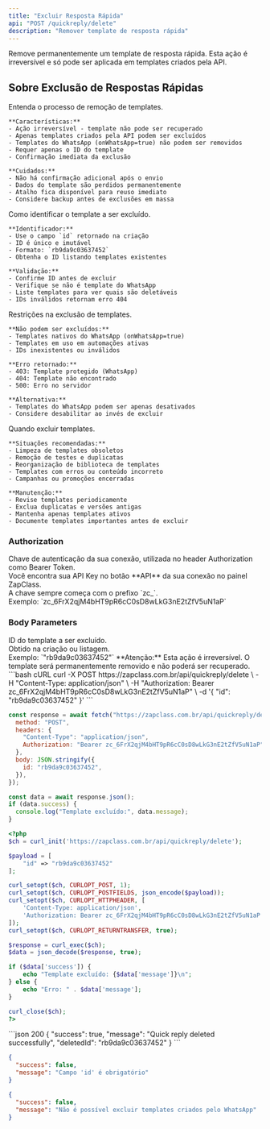 ```yaml
---
title: "Excluir Resposta Rápida"
api: "POST /quickreply/delete"
description: "Remover template de resposta rápida"
---
```


Remove permanentemente um template de resposta rápida. Esta ação é irreversível e só pode ser aplicada em templates criados pela API.

## Sobre Exclusão de Respostas Rápidas

<AccordionGroup>
  <Accordion title="Exclusão Permanente" icon="trash">
    Entenda o processo de remoção de templates.

    **Características:**
    - Ação irreversível - template não pode ser recuperado
    - Apenas templates criados pela API podem ser excluídos
    - Templates do WhatsApp (onWhatsApp=true) não podem ser removidos
    - Requer apenas o ID do template
    - Confirmação imediata da exclusão

    **Cuidados:**
    - Não há confirmação adicional após o envio
    - Dados do template são perdidos permanentemente
    - Atalho fica disponível para reuso imediato
    - Considere backup antes de exclusões em massa

  </Accordion>

  <Accordion title="Identificação de Templates" icon="fingerprint">
    Como identificar o template a ser excluído.

    **Identificador:**
    - Use o campo `id` retornado na criação
    - ID é único e imutável
    - Formato: `rb9da9c03637452`
    - Obtenha o ID listando templates existentes

    **Validação:**
    - Confirme ID antes de excluir
    - Verifique se não é template do WhatsApp
    - Liste templates para ver quais são deletáveis
    - IDs inválidos retornam erro 404

  </Accordion>

  <Accordion title="Limitações" icon="shield-exclamation">
    Restrições na exclusão de templates.

    **Não podem ser excluídos:**
    - Templates nativos do WhatsApp (onWhatsApp=true)
    - Templates em uso em automações ativas
    - IDs inexistentes ou inválidos

    **Erro retornado:**
    - 403: Template protegido (WhatsApp)
    - 404: Template não encontrado
    - 500: Erro no servidor

    **Alternativa:**
    - Templates do WhatsApp podem ser apenas desativados
    - Considere desabilitar ao invés de excluir

  </Accordion>

  <Accordion title="Casos de Uso" icon="lightbulb">
    Quando excluir templates.

    **Situações recomendadas:**
    - Limpeza de templates obsoletos
    - Remoção de testes e duplicatas
    - Reorganização de biblioteca de templates
    - Templates com erros ou conteúdo incorreto
    - Campanhas ou promoções encerradas

    **Manutenção:**
    - Revise templates periodicamente
    - Exclua duplicatas e versões antigas
    - Mantenha apenas templates ativos
    - Documente templates importantes antes de excluir

  </Accordion>
</AccordionGroup>

### Authorization

<ParamField path="api_key" type="string" required>
  Chave de autenticação da sua conexão, utilizada no header Authorization como
  Bearer Token. <br />
  Você encontra sua API Key no botão **API** da sua conexão no painel ZapClass. <br />
  A chave sempre começa com o prefixo `zc_`. <br />
  Exemplo: `zc_6FrX2qjM4bHT9pR6cC0sD8wLkG3nE2tZfV5uN1aP`
</ParamField>

### Body Parameters

<ParamField path="id" type="string" required>
  ID do template a ser excluído. <br />
  Obtido na criação ou listagem. <br />
  Exemplo: `"rb9da9c03637452"`
</ParamField>

<Warning>
  **Atenção:** Esta ação é irreversível. O template será permanentemente
  removido e não poderá ser recuperado.
</Warning>

<RequestExample>
```bash cURL
curl -X POST https://zapclass.com.br/api/quickreply/delete \
  -H "Content-Type: application/json" \
  -H "Authorization: Bearer zc_6FrX2qjM4bHT9pR6cC0sD8wLkG3nE2tZfV5uN1aP" \
  -d '{
    "id": "rb9da9c03637452"
  }'
```

```javascript JavaScript
const response = await fetch("https://zapclass.com.br/api/quickreply/delete", {
  method: "POST",
  headers: {
    "Content-Type": "application/json",
    Authorization: "Bearer zc_6FrX2qjM4bHT9pR6cC0sD8wLkG3nE2tZfV5uN1aP",
  },
  body: JSON.stringify({
    id: "rb9da9c03637452",
  }),
});

const data = await response.json();
if (data.success) {
  console.log("Template excluído:", data.message);
}
```

```php PHP
<?php
$ch = curl_init('https://zapclass.com.br/api/quickreply/delete');

$payload = [
    "id" => "rb9da9c03637452"
];

curl_setopt($ch, CURLOPT_POST, 1);
curl_setopt($ch, CURLOPT_POSTFIELDS, json_encode($payload));
curl_setopt($ch, CURLOPT_HTTPHEADER, [
    'Content-Type: application/json',
    'Authorization: Bearer zc_6FrX2qjM4bHT9pR6cC0sD8wLkG3nE2tZfV5uN1aP'
]);
curl_setopt($ch, CURLOPT_RETURNTRANSFER, true);

$response = curl_exec($ch);
$data = json_decode($response, true);

if ($data['success']) {
    echo "Template excluído: {$data['message']}\n";
} else {
    echo "Erro: " . $data['message'];
}

curl_close($ch);
?>
```

</RequestExample>

<ResponseExample>
```json 200
{
  "success": true,
  "message": "Quick reply deleted successfully",
  "deletedId": "rb9da9c03637452"
}
```

```json 400
{
  "success": false,
  "message": "Campo 'id' é obrigatório"
}
```

```json 403
{
  "success": false,
  "message": "Não é possível excluir templates criados pelo WhatsApp"
}
```

</ResponseExample>
